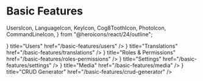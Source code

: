 # Basic Features

  UsersIcon,
  LanguageIcon,
  KeyIcon,
  Cog8ToothIcon,
  PhotoIcon,
  CommandLineIcon,
} from "@heroicons/react/24/outline";

<Cards>
  <Card icon={<UsersIcon />} title="Users" href="/basic-features/users" />
  <Card
    icon={<LanguageIcon />}
    title="Translations"
    href="/basic-features/translations"
  />
  <Card
    icon={<KeyIcon />}
    title="Roles & Permissions"
    href="/basic-features/roles-permissions"
  />
  <Card
    icon={<Cog8ToothIcon />}
    title="Settings"
    href="/basic-features/settings"
  />
  <Card icon={<PhotoIcon />} title="Media" href="/basic-features/media" />
  <Card
    icon={<CommandLineIcon />}
    title="CRUD Generator"
    href="/basic-features/crud-generator"
  />
</Cards>
